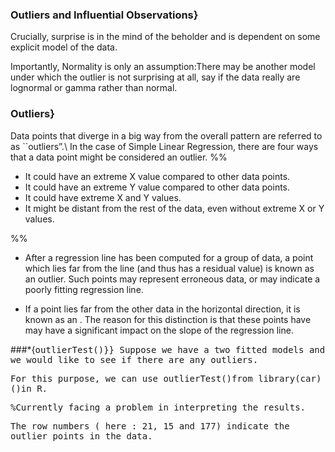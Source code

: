 

### Outliers and Influential Observations}
\begin{quote}
"Outliers are sample values that cause surprise in relation to the majority of the sample" (W.N. Venables and B.D. Ripley. 2002. Modern applied statistics with S. New York: Springer, p.119).
\end{quote}

Crucially, surprise is in the mind of the beholder and is dependent on some explicit model of the data. 

Importantly, Normality is only an assumption:There may be another model under which the outlier is not surprising at all, say if the data really are lognormal or 
gamma rather than normal. 

### Outliers}

Data points that diverge in a big way from the overall pattern are referred to as ``outliers".\\ 
In the case of Simple Linear Regression, there are four ways that a data point might be considered an outlier.
%%


*  It could have an extreme X value compared to other data points.
*  It could have an extreme Y value compared to other data points.
*  It could have extreme X and Y values.
*  It might be distant from the rest of the data, even without extreme X or Y values.


%%

*  After a regression line has been computed for a group of data, a point which lies far from the line 
(and thus has a  residual value) is known as an outlier. 
Such points may represent erroneous data, or may indicate a poorly fitting regression line. 

*  If a point lies far from the other data in the horizontal direction, it is known as an \textit{\textbf{influential observation}}. 
The reason for this distinction is that these points have may have a significant impact on the slope of the regression line.


\###*{<tt>outlierTest()}}
Suppose we have a two fitted models and we would like to see if there are any outliers. 

For this purpose, we can use <tt>outlierTest()</tt>from <tt>library(car)()</tt>in R. 

%Currently facing a problem in interpreting the results.



\begin{verbatim}
library(car)
outlierTest(fit1)   

**Result:**
    rstudent unadjusted p-value  Bonferonni p
21    -4.12            4.39e-05        0.0209
15     -4.08            5.39e-05        0.0257

outlierTest(fit2)   

**Result:**
No Studentized residuals with Bonferonni p < 0.05
st |rstudent|:
    rstudent unadjusted p-value      Bonferonni p
177    -2.52             0.0119                NA
\end{verbatim}


The row numbers ( here : 21, 15 and 177) indicate the outlier points in the data.




